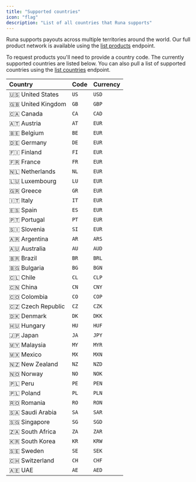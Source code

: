 ```yaml
---
title: "Supported countries"
icon: "flag"
description: "List of all countries that Runa supports"
---
```


Runa supports payouts across multiple territories around the world. Our full product network is available using the [list products](/reference/2024-02-05/endpoint/products/list) endpoint.

To request products you'll need to provide a country code. The currently supported countries are listed below. You can also pull a list of supported countries using the [list countries](/reference/2024-02-05/endpoint/products/countries) endpoint.

| Country           | Code | Currency |
| :---------------- | :--- | :------- |
| 🇺🇸 United States  | `US` | `USD`    |
| 🇬🇧 United Kingdom | `GB` | `GBP`    |
| 🇨🇦 Canada         | `CA` | `CAD`    |
| 🇦🇹 Austria        | `AT` | `EUR`    |
| 🇧🇪 Belgium        | `BE` | `EUR`    |
| 🇩🇪 Germany        | `DE` | `EUR`    |
| 🇫🇮 Finland        | `FI` | `EUR`    |
| 🇫🇷 France         | `FR` | `EUR`    |
| 🇳🇱 Netherlands    | `NL` | `EUR`    |
| 🇱🇺 Luxembourg     | `LU` | `EUR`    |
| 🇬🇷 Greece         | `GR` | `EUR`    |
| 🇮🇹 Italy          | `IT` | `EUR`    |
| 🇪🇸 Spain          | `ES` | `EUR`    |
| 🇵🇹 Portugal       | `PT` | `EUR`    |
| 🇸🇮 Slovenia       | `SI` | `EUR`    |
| 🇦🇷 Argentina      | `AR` | `ARS`    |
| 🇦🇺 Australia      | `AU` | `AUD`    |
| 🇧🇷 Brazil         | `BR` | `BRL`    |
| 🇧🇬 Bulgaria       | `BG` | `BGN`    |
| 🇨🇱 Chile          | `CL` | `CLP`    |
| 🇨🇳 China          | `CN` | `CNY`    |
| 🇨🇴 Colombia       | `CO` | `COP`    |
| 🇨🇿 Czech Republic | `CZ` | `CZK`    |
| 🇩🇰 Denmark        | `DK` | `DKK`    |
| 🇭🇺 Hungary        | `HU` | `HUF`    |
| 🇯🇵 Japan          | `JA` | `JPY`    |
| 🇲🇾 Malaysia       | `MY` | `MYR`    |
| 🇲🇽 Mexico         | `MX` | `MXN`    |
| 🇳🇿 New Zealand    | `NZ` | `NZD`    |
| 🇳🇴 Norway         | `NO` | `NOK`    |
| 🇵🇱 Peru           | `PE` | `PEN`    |
| 🇵🇱 Poland         | `PL` | `PLN`    |
| 🇷🇴 Romania        | `RO` | `RON`    |
| 🇸🇦 Saudi Arabia   | `SA` | `SAR`    |
| 🇸🇬 Singapore      | `SG` | `SGD`    |
| 🇿🇦 South Africa   | `ZA` | `ZAR`    |
| 🇰🇷 South Korea    | `KR` | `KRW`    |
| 🇸🇪 Sweden         | `SE` | `SEK`    |
| 🇨🇭 Switzerland    | `CH` | `CHF`    |
| 🇦🇪 UAE            | `AE` | `AED`    |
